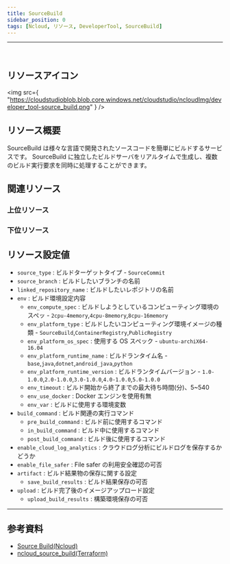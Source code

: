 ```yaml
---
title: SourceBuild
sidebar_position: 0
tags: [Ncloud, リソース, DeveloperTool, SourceBuild]
---
```


<hr />
<br />

## リソースアイコン

<img
    src={
        "https://cloudstudioblob.blob.core.windows.net/cloudstudio/ncloudImg/developer_tool-source_build.png"
    }
/>

## リソース概要

SourceBuild は様々な言語で開発されたソースコードを簡単にビルドするサービスです。
SourceBuild に独立したビルドサーバをリアルタイムで生成し、複数のビルド実行要求を同時に処理することができます。

## 関連リソース

### 上位リソース

### 下位リソース

## リソース設定値

-   `source_type` : ビルドターゲットタイプ - `SourceCommit`
-   `source_branch` : ビルドしたいブランチの名前
-   `linked_repository_name` : ビルドしたいレポジトリの名前
-   `env` : ビルド環境設定内容
    -   `env_compute_spec` : ビルドしようとしているコンピューティング環境のスペッ - `2cpu-4memory`,`4cpu-8memory`,`8cpu-16memory`
    -   `env_platform_type` : ビルドしたいコンピューティング環境イメージの種類 - `SourceBuild`,`ContainerRegistry`,`PublicRegistry`
    -   `env_platform_os_spec` : 使用する OS スペック - `ubuntu-archiX64-16.04`
    -   `env_platform_runtime_name` : ビルドランタイム名 - `base`,`java`,`dotnet`,`android_java`,`python`
    -   `env_platform_runtime_version` : ビルドランタイムバージョン - `1.0-1.0.0`,`2.0-1.0.0`,`3.0-1.0.0`,`4.0-1.0.0`,`5.0-1.0.0`
    -   `env_timeout` : ビルド開始から終了までの最大待ち時間(分)、5~540
    -   `env_use_docker` : Docker エンジンを使用有無
    -   `env_var` : ビルドに使用する環境変数
-   `build_command` : ビルド関連の実行コマンド
    -   `pre_build_command` : ビルド前に使用するコマンド
    -   `in_build_command` : ビルド中に使用するコマンド
    -   `post_build_command` : ビルド後に使用するコマンド
-   `enable_cloud_log_analytics` : クラウドログ分析にビルドログを保存するかどうか
-   `enable_file_safer` : File safer の利用安全確認の可否
-   `artifact` : ビルド結果物の保存に関する設定
    -   `save_build_results` : ビルド結果保存の可否
-   `upload` : ビルド完了後のイメージアップロード設定
    -   `upload_build_results` : 構築環境保存の可否

---

## 参考資料

-   [Source Build(Ncloud)](https://www.ncloud.com/product/devTools/sourceBuild)
-   [ncloud_source_build(Terraform)](https://registry.terraform.io/providers/NaverCloudPlatform/ncloud/latest/docs/resources/nks_cluster)
